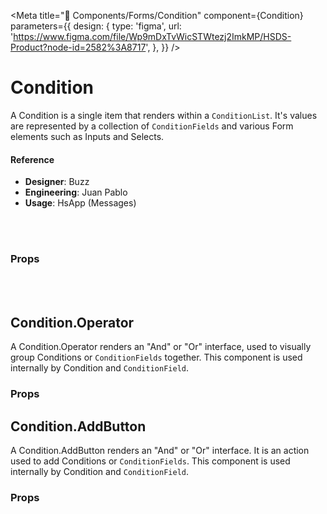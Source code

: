 
<Meta
  title="🧬 Components/Forms/Condition"
  component={Condition}
  parameters={{
    design: {
      type: 'figma',
      url:
        'https://www.figma.com/file/Wp9mDxTvWicSTWtezj2ImkMP/HSDS-Product?node-id=2582%3A8717',
    },
  }}
/>

# Condition

A Condition is a single item that renders within a `ConditionList`.
It's values are represented by a collection of `ConditionFields` and various Form elements such as Inputs and Selects.

<Preview>
  <Story name="default">
    <Builder />
  </Story>
</Preview>

#### Reference

- **Designer**: Buzz
- **Engineering**: Juan Pablo
- **Usage**: HsApp (Messages)

<br />
<br />

### Props

<Props of={Condition} />

<br />
<br />

## Condition.Operator

A Condition.Operator renders an "And" or "Or" interface, used to visually group Conditions or `ConditionFields` together. This component is used internally by Condition and `ConditionField`.

### Props

<Props of={Condition.Operator} />

## Condition.AddButton

A Condition.AddButton renders an "And" or "Or" interface. It is an action used to add Conditions or `ConditionFields`. This component is used internally by Condition and `ConditionField`.

### Props

<Props of={Condition.AddButton} />

